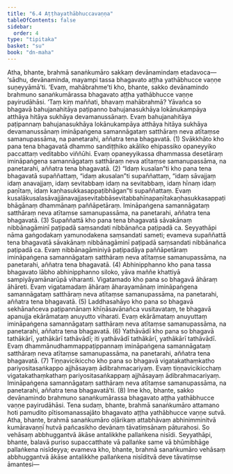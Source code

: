```yaml
---
title: "6.4 Aṭṭhayathābhuccavaṇṇa"
tableOfContents: false
sidebar:
  order: 4
type: "tipitaka"
basket: "su"
book: "dn-maha"
---
```



<DynamicBreadcrumb />

<Division number="302" book="dn-maha" bookNo="7" page="184">

<Paragraph number="674" book="dn-maha">
Atha, bhante, brahmā sanaṅkumāro sakkaṃ devānamindaṃ etadavoca—  ‘sādhu, devānaminda, mayampi tassa bhagavato aṭṭha yathābhucce vaṇṇe suṇeyyāmā’ti. ‘Evaṃ, mahābrahme’ti kho, bhante, sakko devānamindo brahmuno sanaṅkumārassa bhagavato aṭṭha yathābhucce vaṇṇe payirudāhāsi.
</Paragraph>

<Paragraph number="675" book="dn-maha">
‘Taṃ kiṃ maññati, bhavaṃ mahābrahmā? Yāvañca so bhagavā bahujanahitāya paṭipanno bahujanasukhāya lokānukampāya atthāya hitāya sukhāya devamanussānaṃ. Evaṃ bahujanahitāya paṭipannaṃ bahujanasukhāya lokānukampāya atthāya hitāya sukhāya devamanussānaṃ imināpaṅgena samannāgataṃ satthāraṃ neva atītaṃse samanupassāma, na panetarahi, aññatra tena bhagavatā. (1)
</Paragraph>

<Paragraph number="676" book="dn-maha">
Svākkhāto kho pana tena bhagavatā dhammo sandiṭṭhiko akāliko ehipassiko opaneyyiko paccattaṃ veditabbo viññūhi. Evaṃ opaneyyikassa dhammassa desetāraṃ imināpaṅgena samannāgataṃ satthāraṃ neva atītaṃse samanupassāma, na panetarahi, aññatra tena bhagavatā. (2)
</Paragraph>

<Paragraph number="677" book="dn-maha">
“Idaṃ kusalan”ti kho pana tena bhagavatā supaññattaṃ, “idaṃ akusalan”ti supaññattaṃ, “idaṃ sāvajjaṃ idaṃ anavajjaṃ, idaṃ sevitabbaṃ idaṃ na sevitabbaṃ, idaṃ hīnaṃ idaṃ paṇītaṃ, idaṃ kaṇhasukkasappaṭibhāgan”ti supaññattaṃ. Evaṃ kusalākusalasāvajjānavajjasevitabbāsevitabbahīnapaṇītakaṇhasukkasappaṭibhāgānaṃ dhammānaṃ paññāpetāraṃ. Imināpaṅgena samannāgataṃ satthāraṃ neva atītaṃse samanupassāma, na panetarahi, aññatra tena bhagavatā. (3)
</Paragraph>

<Paragraph number="678" book="dn-maha">
Supaññattā kho pana tena bhagavatā sāvakānaṃ nibbānagāminī paṭipadā saṃsandati nibbānañca paṭipadā ca. Seyyathāpi nāma gaṅgodakaṃ yamunodakena saṃsandati sameti; evameva supaññattā tena bhagavatā sāvakānaṃ nibbānagāminī paṭipadā saṃsandati nibbānañca paṭipadā ca. Evaṃ nibbānagāminiyā paṭipadāya paññāpetāraṃ imināpaṅgena samannāgataṃ satthāraṃ neva atītaṃse samanupassāma, na panetarahi, aññatra tena bhagavatā. (4)
</Paragraph>

<Paragraph number="679" book="dn-maha">
Abhinipphanno kho pana tassa bhagavato lābho abhinipphanno siloko, yāva maññe khattiyā sampiyāyamānarūpā viharanti. Vigatamado kho pana so bhagavā āhāraṃ āhāreti. Evaṃ vigatamadaṃ āhāraṃ āharayamānaṃ imināpaṅgena samannāgataṃ satthāraṃ neva atītaṃse samanupassāma, na panetarahi, aññatra tena bhagavatā. (5)
</Paragraph>

<Paragraph number="680" book="dn-maha">
Laddhasahāyo kho pana so bhagavā sekhānañceva paṭipannānaṃ khīṇāsavānañca vusitavataṃ, te bhagavā apanujja ekārāmataṃ anuyutto viharati. Evaṃ ekārāmataṃ anuyuttaṃ imināpaṅgena samannāgataṃ satthāraṃ neva atītaṃse samanupassāma, na panetarahi, aññatra tena bhagavatā. (6)
</Paragraph>

<Paragraph number="681" book="dn-maha">
Yathāvādī kho pana so bhagavā tathākārī, yathākārī tathāvādī; iti yathāvādī tathākārī, yathākārī tathāvādī. Evaṃ dhammānudhammappaṭippannaṃ imināpaṅgena samannāgataṃ satthāraṃ neva atītaṃse samanupassāma, na panetarahi, aññatra tena bhagavatā. (7)
</Paragraph>

<Paragraph number="682" book="dn-maha">
Tiṇṇavicikiccho kho pana so bhagavā vigatakathaṃkatho pariyositasaṅkappo ajjhāsayaṃ ādibrahmacariyaṃ. Evaṃ tiṇṇavicikicchaṃ vigatakathaṃkathaṃ pariyositasaṅkappaṃ ajjhāsayaṃ ādibrahmacariyaṃ. Imināpaṅgena samannāgataṃ satthāraṃ neva atītaṃse samanupassāma, na panetarahi, aññatra tena bhagavatā’ti. (8)
</Paragraph>

</Division>
<Division number="303" book="dn-maha" bookNo="7" page="185">

<Paragraph number="683" book="dn-maha">
Ime kho, bhante, sakko devānamindo brahmuno sanaṅkumārassa bhagavato aṭṭha yathābhucce vaṇṇe payirudāhāsi. Tena sudaṃ, bhante, brahmā sanaṅkumāro attamano hoti pamudito pītisomanassajāto bhagavato aṭṭha yathābhucce vaṇṇe sutvā. Atha, bhante, brahmā sanaṅkumāro oḷārikaṃ attabhāvaṃ abhinimminitvā kumāravaṇṇī hutvā pañcasikho devānaṃ tāvatiṃsānaṃ pāturahosi. So vehāsaṃ abbhuggantvā ākāse antalikkhe pallaṅkena nisīdi. Seyyathāpi, bhante, balavā puriso supaccatthate vā pallaṅke same vā bhūmibhāge pallaṅkena nisīdeyya; evameva kho, bhante, brahmā sanaṅkumāro vehāsaṃ abbhuggantvā ākāse antalikkhe pallaṅkena nisīditvā deve tāvatiṃse āmantesi—
</Paragraph>
</Division>